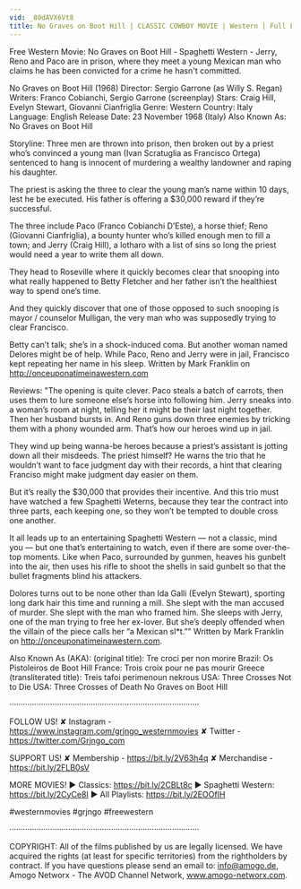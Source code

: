 ```yaml
---
vid: _80dAVX6Vt8
title: No Graves on Boot Hill | CLASSIC COWBOY MOVIE | Western | Full Length | Free Western Movies
---
```


Free Western Movie: No Graves on Boot Hill - Spaghetti Western - Jerry, Reno and Paco are in prison, where they meet a young Mexican man who claims he has been convicted for a crime he hasn't committed.

No Graves on Boot Hill (1968)
Director: Sergio Garrone (as Willy S. Regan)
Writers: Franco Cobianchi, Sergio Garrone (screenplay)
Stars: Craig Hill, Evelyn Stewart, Giovanni Cianfriglia
Genre: Western 
Country: Italy
Language: English
Release Date: 23 November 1968 (Italy) 
Also Known As: No Graves on Boot Hill 

Storyline:
Three men are thrown into prison, then broken out by a priest who’s convinced a young man (Ivan Scratuglia as Francisco Ortega) sentenced to hang is innocent of murdering a wealthy landowner and raping his daughter.

The priest is asking the three to clear the young man’s name within 10 days, lest he be executed. His father is offering a $30,000 reward if they’re successful.

The three include Paco (Franco Cobianchi D’Este), a horse thief; Reno (Giovanni Cianfriglia), a bounty hunter who’s killed enough men to fill a town; and Jerry (Craig Hill), a lotharo with a list of sins so long the priest would need a year to write them all down.

They head to Roseville where it quickly becomes clear that snooping into what really happened to Betty Fletcher and her father isn’t the healthiest way to spend one’s time.

And they quickly discover that one of those opposed to such snooping is mayor / counselor Mulligan, the very man who was supposedly trying to clear Francisco.

Betty can’t talk; she’s in a shock-induced coma. But another woman named Delores might be of help. While Paco, Reno and Jerry were in jail, Francisco kept repeating her name in his sleep. Written by Mark Franklin on http://onceuponatimeinawestern.com

Reviews:
"The opening is quite clever. Paco steals a batch of carrots, then uses them to lure someone else’s horse into following him. Jerry sneaks into a woman’s room at night, telling her it might be their last night together. Then her husband bursts in. And Reno guns down three enemies by tricking them with a phony wounded arm. That’s how our heroes wind up in jail.

They wind up being wanna-be heroes because a priest’s assistant is jotting down all their misdeeds. The priest himself? He warns the trio that he wouldn’t want to face judgment day with their records, a hint that clearing Franciso might make judgment day easier on them.

But it’s really the $30,000 that provides their incentive. And this trio must have watched a few Spaghetti Weterns, because they tear the contract into three parts, each keeping one, so they won’t be tempted to double cross one another.

It all leads up to an entertaining Spaghetti Western — not a classic, mind you — but one that’s entertaining to watch, even if there are some over-the-top moments. Like when Paco, surrounded by gunmen, heaves his gunbelt into the air, then uses his rifle to shoot the shells in said gunbelt so that the bullet fragments blind his attackers.

Dolores turns out to be none other than Ida Galli (Evelyn Stewart), sporting long dark hair this time and running a mill. She slept with the man accused of murder. She slept with the man who framed him. She sleeps with Jerry, one of the man trying to free her ex-lover. But she’s deeply offended when the villain of the piece calls her “a Mexican sl*t.”" Written by Mark Franklin on http://onceuponatimeinawestern.com.

Also Known As (AKA):
(original title): Tre croci per non morire
Brazil: Os Pistoleiros de Boot Hill
France: Trois croix pour ne pas mourir
Greece (transliterated title): Treis tafoi perimenoun nekrous
USA: Three Crosses Not to Die
USA: Three Crosses of Death
 No Graves on Boot Hill

····················································································

FOLLOW US!
✘ Instagram - https://www.instagram.com/grjngo_westernmovies
✘ Twitter - https://twitter.com/Grjngo_com

SUPPORT US!
✘ Membership - https://bit.ly/2V63h4q
✘ Merchandise - https://bit.ly/2FLB0sV

MORE MOVIES! 
► Classics: https://bit.ly/2CBLt8c 
► Spaghetti Western: https://bit.ly/2CyCe8I 
► All Playlists: https://bit.ly/2EOOfIH 

#westernmovies #grjngo #freewestern

····················································································

COPYRIGHT: All of the films published by us are legally licensed. We have acquired the rights (at least for specific territories) from the rightholders by contract. If you have questions please send an email to: info@amogo.de, Amogo Networx - The AVOD Channel Network, www.amogo-networx.com.
